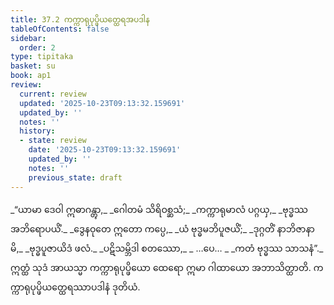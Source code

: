 ```yaml
---
title: 37.2 ကက္ကာရုပုပ္ဖိယတ္ထေရအပဒါန
tableOfContents: false
sidebar:
  order: 2
type: tipitaka
basket: su
book: ap1
review:
  current: review
  updated: '2025-10-23T09:13:32.159691'
  updated_by: ''
  notes: ''
  history:
  - state: review
    date: '2025-10-23T09:13:32.159691'
    updated_by: ''
    notes: ''
    previous_state: draft
---
```



<ReviewStatus review={frontmatter.review} showDetails={true} />

<HypothesisAnnotation frontmatter={frontmatter} />

<DynamicBreadcrumb />

<Division number="5" book="ap1" e="ch" v="20" p="330">

<Paragraph number="4039" type="verses" book="ap1">
_“ယာမာ ဒေဝါ ဣဓာဂန္တွာ,_  
_ဂေါတမံ သိရိဝစ္ဆသံ;_  
_ကက္ကာရုမာလံ ပဂ္ဂယှ,_  
_ဗုဒ္ဓဿ အဘိရောပယိံ._  

</Paragraph>

</Division>
<Division number="6" book="ap1" e="ch" v="20" p="330">

<Paragraph number="4040" type="verses" book="ap1">
_ဒွေနဝုတေ ဣတော ကပ္ပေ,_  
_ယံ ဗုဒ္ဓမဘိပူဇယိံ;_  
_ဒုဂ္ဂတိံ နာဘိဇာနာမိ,_  
_ဗုဒ္ဓပူဇာယိဒံ ဖလံ._  

</Paragraph>

</Division>
<Division number="7" book="ap1" e="ch" v="20" p="330">

<Paragraph number="4041" type="verses" book="ap1">
_ပဋိသမ္ဘိဒါ စတဿော,_  
_ …ပေ… _  
_ကတံ ဗုဒ္ဓဿ သာသနံ”._  

</Paragraph>

<Paragraph number="4042" book="ap1">
ဣတ္ထံ သုဒံ အာယသ္မာ ကက္ကာရုပုပ္ဖိယော ထေရော ဣမာ ဂါထာယော အဘာသိတ္ထာတိ.

</Paragraph>
</Division>

<Paragraph number="4043" type="center" book="ap1">
ကက္ကာရုပုပ္ဖိယတ္ထေရဿာပဒါနံ ဒုတိယံ.
</Paragraph>